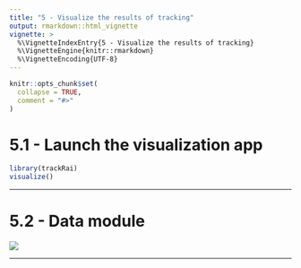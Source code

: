 ```yaml
---
title: "5 - Visualize the results of tracking"
output: rmarkdown::html_vignette
vignette: >
  %\VignetteIndexEntry{5 - Visualize the results of tracking}
  %\VignetteEngine{knitr::rmarkdown}
  %\VignetteEncoding{UTF-8}
---
```


```r
knitr::opts_chunk$set(
  collapse = TRUE,
  comment = "#>"
)
```

# 5.1 - Launch the visualization app

```r
library(trackRai)
visualize()
```

---

# 5.2 - Data module

![](../man/figures/visualize/1_visualization.jpg)

---